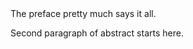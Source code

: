 The preface pretty much says it all.  \par

Second paragraph of abstract starts here.




\bigskip
\bigskip
\noindent

\begin{tabular}{m{14cm}}
\hline
\textbf{Code, GitHub Repository:}                                                            \\ 
\footnotesize \url{https://github.com/marcblauert/price_elasticities_heating_demand_thesis}    \\
\hline
\end{tabular}
